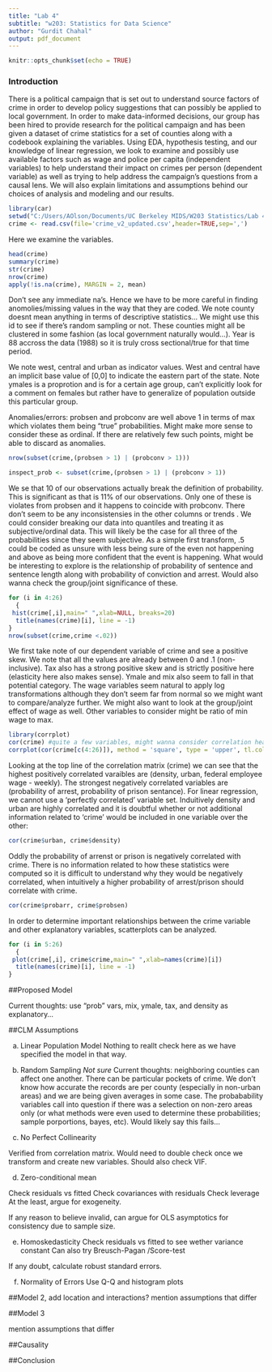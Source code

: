 ---
title: "Lab 4"
subtitle: "w203: Statistics for Data Science"
author: "Gurdit Chahal"
output: pdf_document
---

```{r setup, include=FALSE}
knitr::opts_chunk$set(echo = TRUE)
```
### Introduction

There is a political campaign that is set out to understand source factors of crime in order to develop policy suggestions that can possibly be applied to local government. In order to make data-informed decisions, our group has been hired to provide research for the political campaign and has been given a dataset of crime statistics for a set of counties along with a codebook explaining the variables. Using EDA, hypothesis testing, and our knowledge of linear regression, we look to examine and possibly use available factors such as wage and police per capita (independent variables) to help understand their impact on crimes per person (dependent variable) as well as trying to help address the campaign's questions from a causal lens. We will also explain limitations and assumptions behind our choices of analysis and modeling and our results.
  
```{r}
library(car)
setwd("C:/Users/AOlson/Documents/UC Berkeley MIDS/W203 Statistics/Lab 4/Lab_4")
crime <- read.csv(file='crime_v2_updated.csv',header=TRUE,sep=',')

```

  Here we examine the variables. 
  
  
```{r}
head(crime)
summary(crime)
str(crime)
nrow(crime)
apply(!is.na(crime), MARGIN = 2, mean)
```
Don't see any immediate na's. Hence we have to be more careful in finding anomolies/missing values in the way that they are coded.
We note county doesnt mean anything in terms of descriptive statistics... We might use this id to see if there's random sampling or not. These counties might all be clustered in some fashion (as local government naturally would...). Year is 88 accross the data (1988) so it is truly cross sectional/true for that time period. 

We note west, central and urban as indicator values. West and central have an implicit base value of [0,0] to indicate the eastern part of the state. Note ymales is a proprotion and is for a certain age group, can't explicitly look for a comment on females but rather have to generalize of population outside this particular group.

Anomalies/errors: probsen and probconv are well above 1 in terms of max which violates them being "true" probabilities. Might make more sense to consider these as ordinal. If there are relatively few such points, might be able to discard as anomalies.

```{r}
nrow(subset(crime,(probsen > 1) | (probconv > 1)))

inspect_prob <- subset(crime,(probsen > 1) | (probconv > 1))


```
We se that 10 of our observations actually break the definition of probability. This is significant as that is 11% of our observations. Only one of these is violates from probsen and it happens to coincide with probconv. There don't seem to be any inconsistensies in the other columns or trends . We could consider breaking our data into quantiles and treating it as subjective/ordinal data. This will likely be the case for all three of the probabilities since they seem subjective. As a simple first transform, .5 could be coded as unsure with less being sure of the even not happening and above as being more confident that the event is happening. What would be interesting to explore is the relationship of probability of sentence and sentence length along with probability of conviction and arrest. Would also wanna check the group/joint significance of these. 



```{r}
for (i in 4:26)
  {
 hist(crime[,i],main=" ",xlab=NULL, breaks=20)
  title(names(crime)[i], line = -1)
}
nrow(subset(crime,crime <.02))
```

We first take note of our dependent variable of crime and see a positive skew. We note that all the values are already between 0 and .1 (non-inclusive). Tax also has a strong positive skew and is strictly positive here (elasticity here also makes sense). Ymale and mix also seem to fall in that potential category. The wage variables seem natural to apply log transformations although they don't seem far from normal so we might want to compare/analyze further. We might also want to look at the group/joint effect of wage as well. Other variables to consider might be ratio of min wage to max.

```{r}
library(corrplot)
cor(crime) #quite a few variables, might wanna consider correlation heatmap here
corrplot(cor(crime[c(4:26)]), method = 'square', type = 'upper', tl.col = 'black')

```
Looking at the top line of the correlation matrix (crime) we can see that the highest positively correlated varaibles are (density, urban, federal employee wage - weekly). The strongest negatively correlated variables are (probability of arrest, probability of prison sentance). For linear regression, we cannot use a 'perfectly correlated' variable set. Induitively density and urban are highly correlated and it is doubtful whether or not additional information related to 'crime' would be included in one variable over the other:

```{r}
cor(crime$urban, crime$density)
```

Oddly the probability of arrenst or prison is negatively correlated with crime. There is no information related to how these statistics were computed so it is difficult to understand why they would be negatively correlated, when intuitively a higher probability of arrest/prison should correlate with crime. 

```{r}
cor(crime$probarr, crime$probsen)
```

In order to determine important relationships between the crime variable and other explanatory variables, scatterplots can be analyzed. 
```{r}
for (i in 5:26)
  {
 plot(crime[,i], crime$crime,main=" ",xlab=names(crime)[i])
  title(names(crime)[i], line = -1)
}
```

##Proposed Model

Current thoughts: use "prob" vars, mix, ymale, tax, and density as explanatory...

##CLM Assumptions

a. Linear Population Model
Nothing to reallt check here as we have specified the model in that way.

b. Random Sampling
*Not sure* Current thoughts: neighboring counties can affect one another. There can be particular pockets of crime. We don't know how accurate the records are per county (especially in non-urban areas) and we are being given averages in some case. The probabability variables call into question if there was a selection on non-zero areas only (or what methods were even used to determine these probabilities; sample porportions, bayes, etc). Would likely say this fails...

c. No Perfect Collinearity 

Verified from correlation matrix. Would need to double check once we transform and create new variables. Should also check VIF.

d. Zero-conditional mean

Check residuals vs fitted
Check covariances with residuals
Check leverage
At the least, argue for exogeneity.

If any reason to believe invalid, can argue for OLS asymptotics for consistency due to sample size.

e. Homoskedasticity
Check residuals vs fitted to see wether variance constant
Can also try Breusch-Pagan /Score-test

If any doubt, calculate robust standard errors.

f. Normality of Errors
Use Q-Q and histogram plots

##Model 2, add location and interactions?
mention assumptions that differ

##Model 3

mention assumptions that differ

##Causality


##Conclusion

